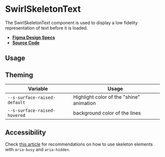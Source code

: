 
<Meta title="Components/SwirlSkeletonText" />

# SwirlSkeletonText

The SwirlSkeletonText component is used to display a low fidelity representation
of text before it is loaded.

- **[Figma Design Specs](https://www.figma.com/file/iRHiAFsHxnzux8gQ9EjlZe/Swirl-Components?node-id=2929%3A17884&t=Que3BOUIEmzL9qsn-0)**
- **[Source Code](https://github.com/flip-corp/swirl/tree/main/packages/swirl-components/src/components/swirl-skeleton-text)**

## Usage

<Canvas of={Stories.SwirlSkeletonText} sourceState="shown"></Canvas>

<Controls of={Stories.SwirlSkeletonText} />

## Theming

| Variable                     | Usage                                    |
| ---------------------------- | ---------------------------------------- |
| `--s-surface-raised-default` | Highlight color of the "shine" animation |
| `--s-surface-raised-hovered` | background color of the lines            |

## Accessibility

Check
[this article](https://adrianroselli.com/2020/11/more-accessible-skeletons.html)
for recommendations on how to use skeleton elements with `aria-busy` and
`aria-hidden`.
